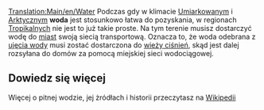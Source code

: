 [[Translation:Main/en/Water]]
{{pl/Ładunek|name=Woda
|image=Water.png
|produced=[[Main/pl/Ujęcie wody|Ujęcie wody]]
|accepted=[[Main/pl/Wieża ciśnień|Wieża ciśnień]]
}}
Podczas gdy w klimacie [[Main/en/Klimat/Pl#Umiarkowany|Umiarkowany]]m i [[Main/en/Klimat/Pl#Arktyczny|Arktyczny]]m '''woda''' jest stosunkowo łatwa do pozyskania, w regionach [[Main/en/Klimat/Pl#Tropikalny|Tropikalny]]ch nie jest to już takie proste.  Na tym terenie musisz dostarczyć wodę do [[Main/pl/Miasta|miast]] swoją siecią transportową.  Oznacza to, że woda odebrana z [[Main/pl/Ujęcie wody|ujęcia wody]] musi zostać dostarczona do [[Main/pl/Wieża ciśnień|wieży ciśnień]], skąd jest dalej rozsyłana do domów za pomocą miejskiej sieci wodociągowej.

==Dowiedz się więcej==
Więcej o pitnej wodzie, jej żródłach i historii przeczytasz na [https://pl.wikipedia.org/wiki/Woda_pitna Wikipedii]

{{pl/Navbox Ładunek}}